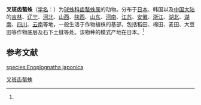 {{Speciesbox
| name = 叉斑齿螯蛛
| status = 
| status_system = 
| image = 
| genus = Enoplognatha
| species = japonica
| authority = (Boesenberg et Strand, 1906)<ref name='id13038'>{{cite web| url =http://www.bioinfo.cn/db05/BjdwSpecies.php?action=view&id=13038| title =叉斑齿螯蛛| work =《中国动物物种编目数据库》| publisher =中国科学院微生物研究所| author =中国科学院动物研究所| accessdate =2009-04-28| deadurl =yes| archiveurl =https://web.archive.org/web/20160305032322/http://www.bioinfo.cn/db05/BjdwSpecies.php?action=view&id=13038| archivedate =2016-03-05}}</ref>
}}

'''叉斑齿螯蛛'''（[[学名|学名]]：{{lang|la|''Enoplognatha japonica''}}）为[[球蛛科|球蛛科]][[齿螯蛛属|齿螯蛛属]]的动物。分布于[[日本|日本]]、韩国以及[[中国大陆|中国大陆]]的[[吉林|吉林]]、[[辽宁|辽宁]]、[[河北|河北]]、[[山西|山西]]、[[陕西|陕西]]、[[山东|山东]]、[[河南|河南]]、[[江苏|江苏]]、[[安徽|安徽]]、[[浙江|浙江]]、[[湖北|湖北]]、[[湖南|湖南]]、[[四川|四川]]、[[云南|云南]]等地，一般生活于作物植株的基部，包括稻田、棉田、麦田、大豆田等作物底层及石下土缝等处。该物种的模式产地在日本。<ref name='id13038'/>

== 参考文献 ==
{{reflist}}

{{Wikispecies|Enoplognatha japonica}}

[[species:Enoplognatha_japonica|species:Enoplognatha japonica]]

[[Category:齿螯蛛属|叉斑齿螯蛛]]


{{蜘蛛小作品}}